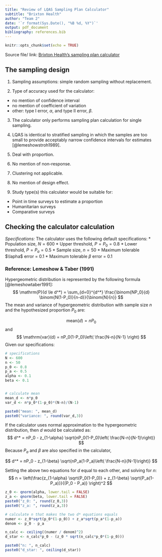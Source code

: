 ```yaml
---
title: "Review of LQAS Sampling Plan Calculator"
subtitle: "Brixton Health"
author: "Team 2"
date: '`r format(Sys.Date(), "%B %d, %Y")`'
output: pdf_document
bibliography: references.bib
---
```


```r
knitr::opts_chunk$set(echo = TRUE)
```
Source file/ link: [Brixton Health's sampling plan calculator](http://www.brixtonhealth.com/hyperLQAS.findD.html)

## The sampling design

1. Sampling assumptions: simple random sampling without replacement.

2. Type of accuracy used for the calculator:
* no mention of confidence interval
* no mention of coefficient of variation
* other: type I error, $\alpha$, and type II error, $\beta$.

3. The calculator only performs sampling plan calculation for single sampling.

4. LQAS is identical to stratified sampling in which the samples are too small to provide acceptably narrow confidence intervals for estimates [@lemeshowstroh1989].

5. Deal with proportion.

6. No mention of non-response.

7. Clustering not applicable. 

8. No mention of design effect.

9. Study type(s) this calculator would be suitable for: 
* Point in time surveys to estimate a proportion
* Humanitarian surveys
* Comparative surveys


## Checking the calculator calculation

*Specifications:*
The calculator uses the following default specifications: 
* Population size, $N = 600$ 
* Upper threshold, $P = P_0 = 0.8$
* Lower threshold, $P = P_a = 0.5$
* Sample size, $n = 50$
* Maximum tolerable $\lapha$ error = 0.1
* Maximum tolerable $\beta$ error = 0.1

### Reference: Lemeshow & Taber (1991)

Hypergeometric distribution is represented by the following formula [@lemeshowtaber1991]:
$$
\mathrm{P}(d \le d^*) = \sum_{d=0}^{d^*} \frac{\binom{NP_0}{d} \binom{N(1-P_0)}{n-d}}{\binom{N}{n}}
$$
The mean and variance of hypergeometric distribution with sample size $n$ and the hypothesized proportion $P_0$ are:

$$
\mathrm{mean}(d) = nP_0
$$
and
$$
\mathrm{var}(d) = nP_0(1-P_0)\left( \frac{N-n}{N-1} \right)
$$
Given our specifications:
```r
# specifications
N <- 600
n <- 50
p_0 <- 0.8
p_a <- 0.5
alpha <- 0.1
beta <- 0.1


# calculate mean
mean_d <- n*p_0
var_d <- n*p_0*(1-p_0)*(N-n)/(N-1)

paste0("mean: ", mean_d)
paste0("variance: ", round(var_d,3))
```

If the calculator uses normal approximation to the hypergeometric distribution, then $d$ would be calculated as:
$$
d^* = nP_0 - z_{1-\alpha} \sqrt{nP_0(1-P_0)\left( \frac{N-n}{N-1}\right)}  
$$
Because $P_a$ and $\beta$ are also specified in the calculator, 

$$
d^* = nP_0 - z_{1-\beta} \sqrt{nP_a(1-P_a)\left( \frac{N-n}{N-1}\right)}  
$$

Setting the above two equations for $d$ equal to each other, and solving for $n$:
$$
n = \left(\frac{z_{1-\alpha} \sqrt{P_0(1-P_0)} + z_{1-\beta} \sqrt{P_a(1-P_a)}}{(P_0 - P_a)}  \right)^2
$$


```r
z_0 <- qnorm(alpha, lower.tail = FALSE)
z_a <- qnorm(beta, lower.tail = FALSE)
paste0("z_0: ", round(z_0,3))
paste0("z_a: ", round(z_a,3))

# calculate n that makes the two d* equations equals
numer <- z_0*sqrt(p_0*(1-p_0)) + z_a*sqrt(p_a*(1-p_a))
denom <- p_0 - p_a

n_calc <- ceiling((numer / denom)^2)
d_star <- n_calc*p_0 - (z_0 * sqrt(n_calc*p_0*(1-p_0)))

paste0("n: ", n_calc)
paste0("d_star: ", ceiling(d_star))
```

